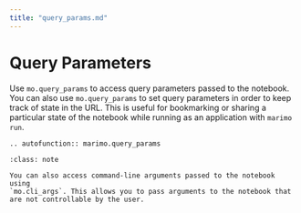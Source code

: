 ```yaml
---
title: "query_params.md"
---
```


# Query Parameters

Use `mo.query_params` to access query parameters passed to the notebook. You
can also use `mo.query_params` to set query parameters in order to keep track
of state in the URL. This is useful for bookmarking or sharing a particular
state of the notebook while running as an application with `marimo run`.

```{eval-rst}
.. autofunction:: marimo.query_params
```

```{admonition} CLI arguments
:class: note

You can also access command-line arguments passed to the notebook using
`mo.cli_args`. This allows you to pass arguments to the notebook that are not controllable by the user.
```

